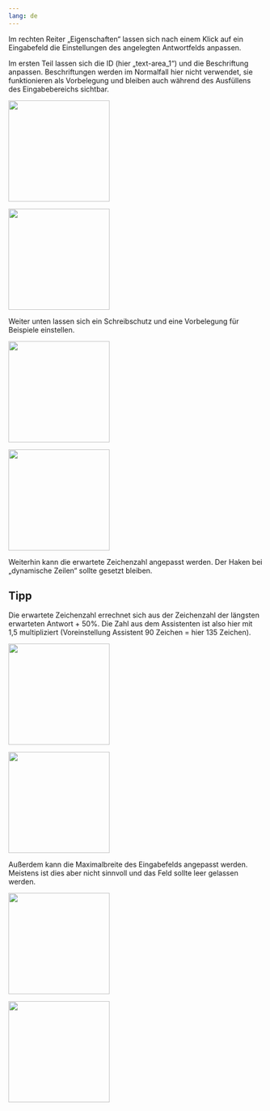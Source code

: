 ```yaml
---
lang: de
---
```


Im rechten Reiter „Eigenschaften“ lassen sich nach einem Klick auf ein Eingabefeld die Einstellungen des angelegten Antwortfelds anpassen.

Im ersten Teil lassen sich die ID (hier „text-area_1“) und die Beschriftung anpassen. Beschriftungen werden im Normalfall hier nicht verwendet, sie funktionieren als Vorbelegung und bleiben auch während des Ausfüllens des Eingabebereichs sichtbar.

:::{.content-hidden unless-meta="ist-glossar"}
![](EGB_Grafik_eins.png){width=200}
:::
:::{.content-hidden when-meta="ist-glossar"}
![](../Glossar/EGB_Grafik_eins.png){width=200}
:::

Weiter unten lassen sich ein Schreibschutz und eine Vorbelegung für Beispiele einstellen.

:::{.content-hidden unless-meta="ist-glossar"}
![](EGB_Grafik_zwei.png){width=200}
:::
:::{.content-hidden when-meta="ist-glossar"}
![](../Glossar/EGB_Grafik_zwei.png){width=200}
:::

Weiterhin kann die erwartete Zeichenzahl angepasst werden. Der Haken bei „dynamische Zeilen“ sollte gesetzt bleiben.

::: {.callout-tip}
## Tipp

Die erwartete Zeichenzahl errechnet sich aus der Zeichenzahl der längsten erwarteten Antwort + 50%. Die Zahl aus dem Assistenten ist also hier mit 1,5 multipliziert (Voreinstellung Assistent 90 Zeichen = hier 135 Zeichen).

:::{.content-hidden unless-meta="ist-glossar"}
![](EGB_Grafik_drei.png){width=200}
:::
:::{.content-hidden when-meta="ist-glossar"}
![](../Glossar/EGB_Grafik_drei.png){width=200}
:::

Außerdem kann die Maximalbreite des Eingabefelds angepasst werden. Meistens ist dies aber nicht sinnvoll und das Feld sollte leer gelassen werden.

:::{.content-hidden unless-meta="ist-glossar"}
![](EGB_Grafik_vier.png){width=200}
:::
:::{.content-hidden when-meta="ist-glossar"}
![](../Glossar/EGB_Grafik_vier.png){width=200}
:::
:::
